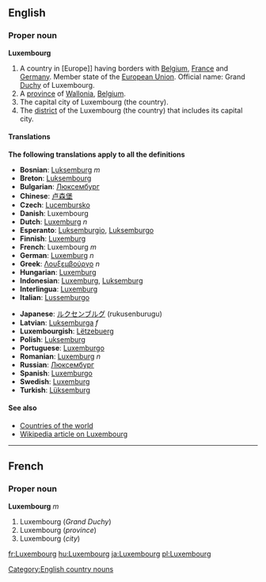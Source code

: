 ==English==
===Proper noun===
'''Luxembourg'''

#A country in [Europe]] having borders with [[Belgium]], [[France]] and [[Germany]]. Member state of the [[European Union]]. Official name: Grand [[Duchy]] of Luxembourg.
#A [[province]] of [[Wallonia]], [[Belgium]].
#The capital city of Luxembourg (the country).
#The [[district]] of the Luxembourg (the country) that includes its capital city.

====Translations====
'''The following translations apply to all the definitions'''
{{top}}
*'''Bosnian''': [[Luksemburg]] ''m''
*'''Breton''': [[Luksembourg]]
*'''Bulgarian''': [[Люксембург]]
*'''Chinese''': [[卢森堡]]
*'''Czech''': [[Lucembursko]]
*'''Danish''': Luxembourg
*'''Dutch''': [[Luxemburg]] ''n''
*'''Esperanto''': [[Luksemburgio]], [[Luksemburgo]]
*'''Finnish''': [[Luxemburg]]
*'''French''': Luxembourg ''m''
*'''German''': [[Luxemburg]] ''n''
*'''Greek''': [[Λουξεμβούργο]] ''n''
*'''Hungarian''': [[Luxemburg]]
*'''Indonesian''': [[Luxemburg]], [[Luksemburg]]
*'''Interlingua''': [[Luxemburg]]
*'''Italian''': [[Lussemburgo]]
{{mid}}
*'''Japanese''': [[ルクセンブルグ]] (rukusenburugu)
*'''Latvian''': [[Luksemburga]] ''f''
*'''Luxembourgish''': [[Lëtzebuerg]]
*'''Polish''': [[Luksemburg]]
*'''Portuguese''': [[Luxemburgo]]
*'''Romanian''': [[Luxemburg]] ''n''
*'''Russian''': [[Люксембург]]
*'''Spanish''': [[Luxemburgo]]
*'''Swedish''': [[Luxemburg]]
*'''Turkish''': [[Lüksemburg]]
{{bottom}}

====See also====
*[[Countries of the world]]
*[[w:Luxembourg|Wikipedia article on Luxembourg]]

----
==French==
===Proper noun===
'''Luxembourg''' ''m''

#Luxembourg (''Grand Duchy'')
#Luxembourg (''province'')
#Luxembourg (''city'')
[[Category:English country nouns]]

[[fr:Luxembourg]]
[[hu:Luxembourg]]
[[ja:Luxembourg]]
[[pl:Luxembourg]]
